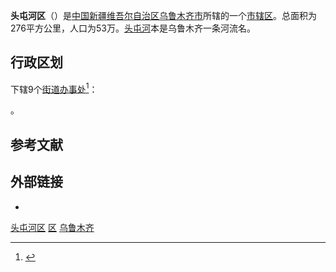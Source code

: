 {{Infobox China County
|county  = 头屯河区
|Photo =
|Photoname=
|officerTitle=
|officer=
|officerTitle2=
|officer2=
|map =
|map size =
|Pinyin   = 
|Belong = [[新疆维吾尔自治区|新疆维吾尔自治区]][[乌鲁木齐市|乌鲁木齐市]]
|Types= [[市辖区|市辖区]]
|admincode =
|founded =
|seat =
|division=
|town=
|township=
|subdistrict=
|area = 276
|area land =
|area water =
|census yr = 2002年
|pop =53万
|density =
|postcode =
|areacode=
|carlicense=
|web = 
}}
'''头屯河区'''（{{lang-ug|تۇدۇڭخابا رايونى}}）是[[中国|中国]][[新疆维吾尔自治区|新疆维吾尔自治区]][[乌鲁木齐市|乌鲁木齐市]]所辖的一个[[市辖区|市辖区]]。总面积为276平方公里，人口为53万。[[头屯河|头屯河]]本是乌鲁木齐一条河流名。

== 行政区划 ==
{{PAGENAMEBASE}}下辖9个[[街道办事处|街道办事处]]<ref>{{PRC admin/ref sgc|65/01/06}}</ref>：

{{PRC admin/children|65/01/06}}。

== 参考文献 ==
{{Wikisource|国务院关于同意新疆维吾尔自治区调整乌鲁木齐市部分行政区划的批复}}
{{reflist}}

== 外部链接 ==
* {{Official website|http://www.uetd.gov.cn/|name=乌鲁木齐市头屯河区人民政府（乌鲁木齐经济技术开发区）}}

{{新疆行政区划小作品}}
{{乌鲁木齐市头屯河区行政区划}}
{{乌鲁木齐市行政区划}}
{{新疆行政区划}}

[[Category:头屯河区|]]
[[Category:乌鲁木齐区县|区]]
[[Category:新疆市辖区|乌鲁木齐]]